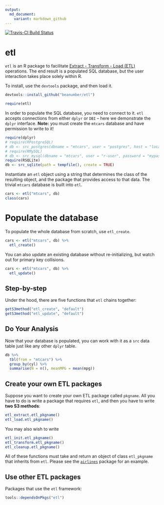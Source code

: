 ```yaml
---
output:
  md_document:
    variant: markdown_github
---
```


[![Travis-CI Build Status](https://travis-ci.org/beanumber/etl.svg?branch=master)](https://travis-ci.org/beanumber/etl)

# etl
`etl` is an R package to facilitate [Extract - Transform - Load (ETL)](https://en.wikipedia.org/wiki/Extract,_transform,_load) operations. The end result is a populated SQL database, but the user interaction takes place solely within R.

To install, use the `devtools` package, and then load it. 

```r
devtools::install_github("beanumber/etl")
```

```r
require(etl)
```

In order to populate the SQL database, you need to connect to it. `etl` accepts connections from either `dplyr` or `DBI` -- here we demonstrate the `dplyr` interface. **Note:** you must create the `mtcars` database and have permission to write to it!

```r
require(dplyr)
# require(RPostgreSQL)
# db <- src_postgres(dbname = "mtcars", user = "postgres", host = "localhost")
# require(RMySQL)
# db <- src_mysql(dbname = "mtcars", user = "r-user", password = "mypass", host = "localhost")
require(RSQLite)
db <- src_sqlite(path = tempfile(), create = TRUE)
```

Instantiate an `etl` object using a string that determines the class of the resulting object, and the package that provides access to that data. The trivial `mtcars` database is built into `etl`. 

```r
cars <- etl("mtcars", db)
class(cars)
```

# Populate the database

To populate the whole database from scratch, use `etl_create`. 

```r
cars <- etl("mtcars", db) %>%
  etl_create()
```

You can also update an existing database without re-initializing, but watch out for primary key collisions.

```r
cars <- etl("mtcars", db) %>%
  etl_update()
```

## Step-by-step

Under the hood, there are five functions that `etl` chains together:

```r
getS3method("etl_create", "default")
getS3method("etl_update", "default")
```

## Do Your Analysis

Now that your database is populated, you can work with it as a `src` data table just like any other `dplyr` table. 
```r
db %>%
  tbl(from = "mtcars") %>%
  group_by(cyl) %>%
  summarise(N = n(), meanMPG = mean(mpg))
```

## Create your own ETL packages

Suppose you want to create your own ETL package called `pkgname`. All you have to do is write a package that requires `etl`, and then you have to write **two S3 methods**:

```r
etl_extract.etl_pkgname()
etl_load.etl_pkgname()
```

You may also wish to write

```r
etl_init.etl_pkgname()
etl_transform.etl_pkgname()
etl_cleanup.etl_pkgname()
```

All of these functions must take and return an object of class `etl_pkgname` that inherits from `etl`. Please see the [`airlines`](https://github.com/beanumber/airlines) package for an example. 

## Use other ETL packages

Packages that use the `etl` framework:

```r
tools::dependsOnPkgs("etl")
```
